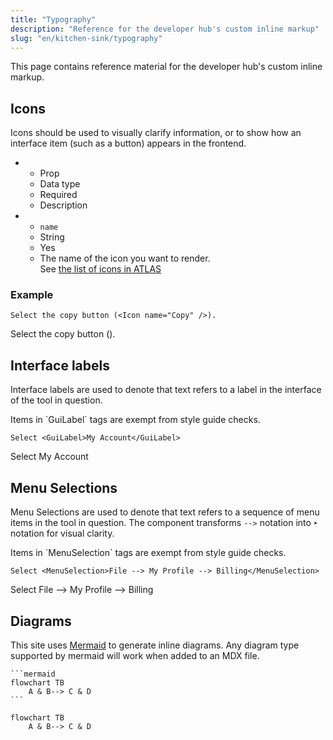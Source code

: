 ```yaml
---
title: "Typography"
description: "Reference for the developer hub's custom inline markup"
slug: "en/kitchen-sink/typography"
---
```


This page contains reference material for the developer hub's custom inline markup.

## Icons

Icons should be used to visually clarify information, or to show how an interface item (such as a button) appears in the frontend.

<ListTable>

-  -  Prop
   -  Data type
   -  Required
   -  Description
-  -  `name`
   -  String
   -  Yes
   -  The name of the icon you want to render.  
      See [the list of icons in ATLAS](https://atlas.adeven.com/docs/components/Icon#available-icons)

</ListTable>

### Example

```mdx
Select the copy button (<Icon name="Copy" />).
```

Select the copy button (<Icon name="Copy" />).

## Interface labels

Interface labels are used to denote that text refers to a label in the interface of the tool in question. 

<Callout type="note">
Items in `GuiLabel` tags are exempt from style guide checks.
</Callout>

```mdx
Select <GuiLabel>My Account</GuiLabel>
```

Select <GuiLabel>My Account</GuiLabel>

## Menu Selections

Menu Selections are used to denote that text refers to a sequence of menu items in the tool in question. The component transforms `-->` notation into `‣` notation for visual clarity.

<Callout type="note">
Items in `MenuSelection` tags are exempt from style guide checks.
</Callout>

```mdx
Select <MenuSelection>File --> My Profile --> Billing</MenuSelection>
```

Select <MenuSelection>File --> My Profile --> Billing</MenuSelection>

## Diagrams

This site uses [Mermaid](http://mermaid.js.org/) to generate inline diagrams. Any diagram type supported by mermaid will work when added to an MDX file.

````mdx
```mermaid
flowchart TB
    A & B--> C & D
```
````

```mermaid
flowchart TB
    A & B--> C & D
```
